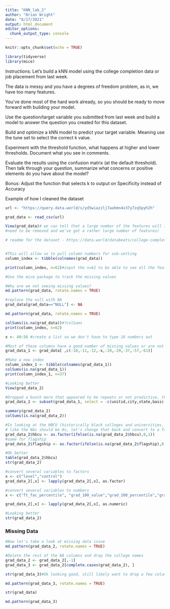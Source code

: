```yaml
---
title: "KNN_lab_2"
author: "Brian Wright"
date: "8/17/2021"
output: html_document
editor_options: 
  chunk_output_type: console
---
```


```r
knitr::opts_chunk$set(echo = TRUE)
```

```r
library(tidyverse)
library(mice)
```

Instructions:
Let's build a kNN model using the college completion data or job placement from last week.

The data is messy and you have a degrees of freedom problem, as in, we have too many features.  

You've done most of the hard work already, so you should be ready to move forward with building your model. 

Use the question/target variable you submitted from last week and build a model to answer the question you created for this dataset. 

Build and optimize a kNN model to predict your target variable. Meaning use the tune set to select the correct k value. 

Experiment with the threshold function, what happens at higher and lower thresholds. Document what you see in comments. 

Evaluate the results using the confusion matrix (at the default threshold). Then talk through your question, summarize what concerns or positive elements do you have about the model? 


Bonus: Adjust the function that selects k to output on Specificity instead of Accuracy

Example of how I cleaned the dataset
```r
url <- "https://query.data.world/s/yd5wiazzlj7aahmn4x37y7zq5pyh2h"

grad_data <- read_csv(url)

View(grad_data)# we can tell that a large number of the features will likely 
#need to be removed and we've got a rather large number of features/ 

# readme for the dataset - https://data.world/databeats/college-completion/workspace/file?filename=README.txt


#This will allow us to pull column numbers for sub-setting  
column_index <- tibble(colnames(grad_data))

print(column_index, n=62)#input the n=62 to be able to see all the features

#Use the mice package to track the missing values

#Why are we not seeing missing values? 
md.pattern(grad_data, rotate.names = TRUE)

#replace the null with NA
grad_data[grad_data=="NULL"] <- NA

md.pattern(grad_data, rotate.names = TRUE)

colSums(is.na(grad_data))#?colSums
print(column_index, n=62)

x <- 40:56 #create a list so we don't have to type 16 numbers out

#Most of these columns have a good number of missing values or are not useful.  
grad_data_1 <- grad_data[ ,c(-10,-11,-12,-x,-28,-29,-37,-57,-61)]

#Make a new index
column_index_1 <- tibble(colnames(grad_data_1))
colSums(is.na(grad_data_1))
print(column_index_1, n=37)

#Looking better
View(grad_data_2)

#Dropped a bunch more that appeared to be repeats or not predictive, this time using the the names and subset/select 
grad_data_2 <- subset(grad_data_1, select = -c(unitid,city,state,basic,med_sat_value,med_sat_percentile,counted_pct))

summary(grad_data_2)
colSums(is.na(grad_data_2))

#In looking at the HBCU (historically black colleges and universities, seems
# like the NAs should be 0s, let's change that back and convert to a factor)
grad_data_2$hbcu <- as.factor(ifelse(is.na(grad_data_2$hbcu),0,1))
#same for flagship
grad_data_2$flagship <- as.factor(ifelse(is.na(grad_data_2$flagship),0,1))

#Ok better
table(grad_data_2$hbcu)
str(grad_data_2)

#convert several variables to factors 
x <- c("level","control")
grad_data_2[,x] <- lapply(grad_data_2[,x], as.factor)

#convert several variables to numbers 
x <- c("ft_fac_percentile", "grad_100_value","grad_100_percentile","grad_150_value","grad_150_percentile","retain_value","cohort_size","ft_fac_value")

grad_data_2[,x] <- lapply(grad_data_2[,x], as.numeric)

#Looking better
str(grad_data_2)
```

### Missing Data 
```r
#Now let's take a look at missing data issue
md.pattern(grad_data_2, rotate.names = TRUE)

#Delete the rest of the NA columns and drop the college names 
grad_data_2 <- grad_data_2[,-1]
grad_data_3 <- grad_data_2[complete.cases(grad_data_2), ]

str(grad_data_3)#Ok looking good, still likely want to drop a few columns,need to normalize and one_hot encode before we move forward with model building.

md.pattern(grad_data_3, rotate.names = TRUE)

str(grad_data)

md.pattern(grad_data_3)
```
